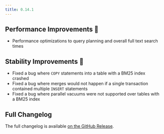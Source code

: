 ```yaml
---
title: 0.14.1
---
```


## Performance Improvements 🚀

- Performance optimizations to query planning and overall full text search times

## Stability Improvements 💪

- Fixed a bug where `COPY` statements into a table with a BM25 index crashed
- Fixed a bug where merges would not happen if a single transaction contained multiple `INSERT` statements
- Fixed a bug where parallel vacuums were not supported over tables with a BM25 index

## Full Changelog

The full changelog is available [on the GitHub Release](https://github.com/paradedb/paradedb/releases/tag/v0.14.1).
